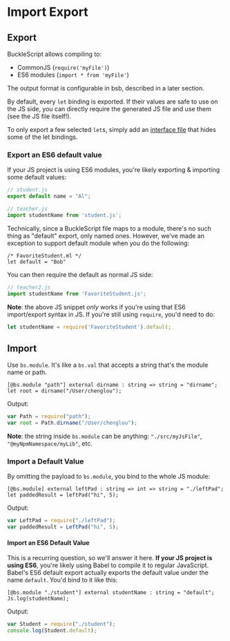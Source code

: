 # Import Export

## Export

BuckleScript allows compiling to:

- CommonJS (`require('myFile')`)
- ES6 modules (`import * from 'myFile'`)

The output format is configurable in bsb, described in a later section.
<!-- TODO: bsb link -->

By default, every `let` binding is exported. If their values are safe to use on the JS side, you can directly require the generated JS file and use them (see the JS file itself!).

To only export a few selected `let`s, simply add an [interface file](https://reasonml.github.io/docs/en/module.html#signatures) that hides some of the let bindings.

### Export an ES6 default value

If your JS project is using ES6 modules, you're likely exporting & importing some default values:

```js
// student.js
export default name = "Al";
```

```js
// teacher.js
import studentName from 'student.js';
```

Technically, since a BuckleScript file maps to a module, there's no such thing as "default" export, only named ones. However, we've made an exception to support default module when you do the following:

```reason
/* FavoriteStudent.ml */
let default = "Bob"
```

<!-- TODO: playground link on the result -->

You can then require the default as normal JS side:

```js
// teacher2.js
import studentName from 'FavoriteStudent.js';
```

**Note**: the above JS snippet _only_ works if you're using that ES6 import/export syntax in JS. If you're still using `require`, you'd need to do:

```js
let studentName = require('FavoriteStudent').default;
```

## Import

Use `bs.module`. It's like a `bs.val` that accepts a string that's the module name or path.

```reason
[@bs.module "path"] external dirname : string => string = "dirname";
let root = dirname("/User/chenglou");
```

Output:

```js
var Path = require("path");
var root = Path.dirname("/User/chenglou");
```

**Note**: the string inside `bs.module` can be anything: `"./src/myJsFile"`, `"@myNpmNamespace/myLib"`, etc.

### Import a Default Value

By omitting the payload to `bs.module`, you bind to the whole JS module:

```reason
[@bs.module] external leftPad : string => int => string = "./leftPad";
let paddedResult = leftPad("hi", 5);
```

Output:

```js
var LeftPad = require("./leftPad");
var paddedResult = LeftPad("hi", 5);
```

#### Import an ES6 Default Value

This is a recurring question, so we'll answer it here. **If your JS project is using ES6**, you're likely using Babel to compile it to regular JavaScript. Babel's ES6 default export actually exports the default value under the name `default`. You'd bind to it like this:

```reason
[@bs.module "./student"] external studentName : string = "default";
Js.log(studentName);
```

Output:

```js
var Student = require("./student");
console.log(Student.default);
```
